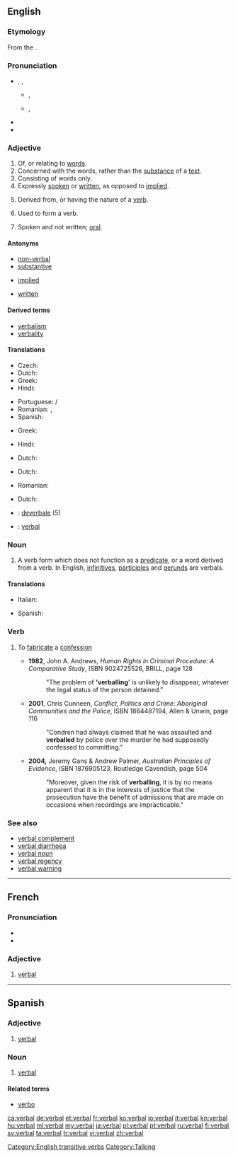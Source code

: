 {{wikipedia|dab=verbal}}
==English==

===Etymology===
From the {{etyl|LL.}} {{term|verbalis||'belonging to a [[word]]|lang=la}}.

===Pronunciation===
* {{enPR|vûrʹ-bəl}}, {{IPA|/ˈvɜr.bəl/}}, {{SAMPA|/"v3r.b@l/}}
** {{a|UK}} {{IPA|[ˈvɜː.bəɫ]}}, {{SAMPA|["v3:.b@5]}}
** {{a|US}} {{IPA|[ˈvɜ˞.bəɫ]}}, {{SAMPA|["v3`.b@5]}}
**: {{audio|en-us-verbal.ogg|Audio (US)}}
* {{rhymes|ɜː(r)bəl}}
* {{hyphenation|ver|bal}}

===Adjective===
{{en-adj|-}}

# Of, or relating to [[word]]s.
# Concerned with the words, rather than the [[substance]] of a [[text]].
# Consisting of words only.
# Expressly [[spoken]] or [[written]], as opposed to [[implied]].
# {{grammar}} Derived from, or having the nature of a [[verb]].
# {{grammar}} Used to form a verb.
# Spoken and not written; [[oral]].

====Antonyms====
* [[non-verbal]]
* [[substantive]]
* {{sense|expressly stated}} [[implied]]
* {{sense|oral}} [[written]]

====Derived terms====
* [[verbalism]]
* [[verbality]]

====Translations====
{{trans-top|of, or relating to words}}
* Czech: {{t-|cs|slovní|m}}
* Dutch: {{t+|nl|verbaal}}
* Greek: {{t|el|λεκτικός|tr=lektikós}}
* Hindi: {{t-|hi|शाब्दिक|tr=śābdik|xs=Hindi}}
{{trans-mid}}
* Portuguese: {{t+|pt|verbal|m}}/{{f}}
* Romanian: {{t-|ro|verbal|m}}, {{t-|ro|oral|m}}
* Spanish: {{t-|es|verbal}}
{{trans-bottom}}
{{trans-top|concerned with the words}}
* Greek: {{t|el|λεκτικός|tr=lektikós}}
{{trans-mid}}
* Hindi: {{t-|hi|शाब्दिक|tr=śābdik|xs=Hindi}}
{{trans-bottom}}
{{trans-top|consisting of words only}}
{{trans-mid}}
{{trans-bottom}}
{{trans-top|expressly spoken or written, as opposed to implied}}
* Dutch: {{t-|nl|letterlijk}}
{{trans-mid}}
{{trans-bottom}}
{{trans-top|derived from, or having the nature of a verb.}}
* Dutch: {{t|nl|werkwoordelijk}}
{{trans-mid}}
* Romanian: {{t|ro|verbal |m}}
{{trans-bottom}}
{{trans-top|used to form a verb}}
{{trans-mid}}
{{trans-bottom}}
{{trans-top|spoken and not written; oral}}
* Dutch: {{t+|nl|mondeling}}
{{trans-mid}}
{{trans-bottom}}
{{checktrans-top}}
* {{ttbc|Italian}}: [[deverbale]] (5)
* {{ttbc|Novial}}: [[verbal]]
{{trans-bottom}}

===Noun===
{{en-noun}}

# {{grammar}} A verb form which does not function as a [[predicate]], or a word derived from a verb. In English, [[infinitive]]s, [[participle]]s and [[gerund]]s are verbals.

====Translations====
{{trans-top|grammar}}
* Italian: {{t+|it|deverbale|m}}
{{trans-mid}}
* Spanish: {{t-|es|verbal|m}}
{{trans-bottom}}

===Verb===
{{en-verb|verbals|verballing|verballed}}

# {{context|transitive|British|Australia}} To [[fabricate]] a [[confession]]
#* '''1982''', John A. Andrews, ''Human Rights in Criminal Procedure: A Comparative Study'', ISBN 9024725526, BRILL, page 128
#*: "The problem of ''''verballing'''' is unlikely to disappear, whatever the legal status of the person detained."
#* '''2001''', Chris Cunneen, ''Conflict, Politics and Crime: Aboriginal Communities and the Police'', ISBN 1864487194, Allen & Unwin, page 116
#*: "Condren had always claimed that he was assaulted and '''verballed''' by police over the murder he had supposedly confessed to committing."
#* '''2004,''' Jeremy Gans & Andrew Palmer, ''Australian Principles of Evidence'', ISBN 1876905123, Routledge Cavendish, page 504
#*: "Moreover, given the risk of '''verballing''', it is by no means apparent that it is in the interests of justice that the prosecution have the benefit of admissions that are made on occasions when recordings are impracticable."

===See also===
* [[verbal complement]]
* [[verbal diarrhoea]]
* [[verbal noun]]
* [[verbal regency]]
* [[verbal warning]]

[[Category:English transitive verbs]]
[[Category:Talking]]

----

==French==

===Pronunciation===
* {{IPA|/vɛʁ.bal/|lang=fr}}
* {{homophones|verbale|verbales|lang=fr}}

===Adjective===
{{fr-adj-al|verb}}

# [[#English|verbal]]

----

==Spanish==

===Adjective===
{{es-adj|pl=verbales}}

# [[#English|verbal]]

===Noun===
{{es-noun-mf|pl=verbales}}

# {{grammar|lang=es}} [[#English|verbal]]

====Related terms====
* [[verbo]]

[[ca:verbal]]
[[de:verbal]]
[[et:verbal]]
[[fr:verbal]]
[[ko:verbal]]
[[io:verbal]]
[[it:verbal]]
[[kn:verbal]]
[[hu:verbal]]
[[ml:verbal]]
[[my:verbal]]
[[ja:verbal]]
[[pl:verbal]]
[[pt:verbal]]
[[ru:verbal]]
[[fi:verbal]]
[[sv:verbal]]
[[ta:verbal]]
[[tr:verbal]]
[[vi:verbal]]
[[zh:verbal]]